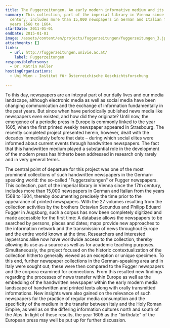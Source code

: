 ```yaml
---
title: The Fuggerzeitungen. An early modern informative medium and its indexing
summary: This collection, part of the imperial library in Vienna since the 17th
  century, includes more than 15,000 newspapers in German and Italian from the
  years 1568 to 1604.
startDate: 2011-01-01
endDate: 2015-01-01
image: /assets/content/en/projects/fuggerzeitungen/fuggerzeitungen_3.jpg
attachments: []
links:
  - url: http://fuggerzeitungen.univie.ac.at/
    label: Fuggerzeitungen
responsiblePersons:
  - Dr. Katrin Keller
hostingOrganizations:
  - Uni Wien - Institut für Österreichische Geschichtsforschung

---
```

To this day, newspapers are an integral part of our daily lives and our media landscape, although electronic media as well as social media have been changing communication and the exchange of information fundamentally in the past years. But since when have periodically published news media like newspapers even existed, and how did they originate? Until now, the emergence of a periodic press in Europe is commonly linked to the year 1605, when the first printed weekly newspaper appeared in Strasbourg. The recently completed project presented herein, however, dealt with the decades immediately before that date – during which social elites were informed about current events through handwritten newspapers. The fact that this handwritten medium played a substantial role in the development of the modern press has hitherto been addressed in research only rarely and in very general terms.

The central point of departure for this project was one of the most prominent collections of such handwritten newspapers in the German-speaking world: the so-called "Fuggerzeitungen" or Fugger newspapers. This collection, part of the imperial library in Vienna since the 17th century, includes more than 15,000 newspapers in German and Italian from the years 1568 to 1604, thereby documenting precisely the time prior to the appearance of printed newspapers. With the 27 volumes resulting from the collection activities by the brothers Octavian Secundus and Philipp Eduard Fugger in Augsburg, such a corpus has now been completely digitized and made accessible for the first time: A database allows the newspapers to be searched by persons, places and dates; maps provide new approaches to the information network and the transmission of news throughout Europe and the entire world known at the time. Researchers and interested laypersons alike now have worldwide access to the collection, thereby allowing its use as a source as well as for academic teaching purposes. Simultaneously, the project focused on the historic contextualization of the collection hitherto generally viewed as an exception or unique specimen. To this end, further newspaper collections in the German-speaking area and in Italy were sought out; these were then compared to the Fugger newspapers and the corpora examined for connections. From this resulted new findings regarding the processes of news transfer within Europe as well as the embedding of the handwritten newspaper within the early modern media landscape of handwritten and printed texts along with orally transmitted informations. New insights were also gained on the relevance of such newspapers for the practice of regular media consumption and the specificity of the medium in the transfer between Italy and the Holy Roman Empire, as well as on the differing information cultures north and south of the Alps. In light of these results, the year 1605 as the "birthdate" of the European press may well be put up for further discussion.
